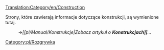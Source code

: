 [[Translation:Category/en/Construction]]


Strony, które zawierają informacje dotyczące konstrukcji, są wymienione tutaj.
:→''[[pl/Manual/Konstrukcje|Zobacz artykuł o '''Konstrukcjach]]'''...''

[[Category:pl/Rozgrywka]]